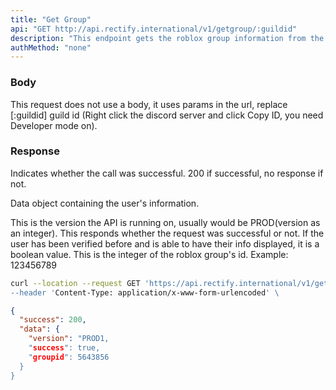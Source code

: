 ```yaml
---
title: "Get Group"
api: "GET http://api.rectify.international/v1/getgroup/:guildid"
description: "This endpoint gets the roblox group information from the Discord Guild."
authMethod: "none"
---
```


### Body

This request does not use a body, it uses params in the url, replace [:guildid] guild id (Right click the discord server and click Copy ID, you need Developer mode on).

### Response

<ResponseField name="status" type="number">
  Indicates whether the call was successful. 200 if successful, no response if not.
</ResponseField>

<ResponseField name="data" type="object">

Data object containing the user's information.

<Expandable title="Response Info">

<ResponseField name="version" type="string">
  This is the version the API is running on, usually would be PROD(version as an integer).
</ResponseField>

<ResponseField name="success" type="boolean">
  This responds whether the request was successful or not. If the user has been verified before and is able to have their info displayed, it is a boolean value.
</ResponseField>

<ResponseField name="groupid" type="integer">
  This is the integer of the roblox group's id. Example: 123456789
</ResponseField>

</Expandable>

</ResponseField>

<RequestExample>

```bash Example Request
curl --location --request GET 'https://api.rectify.international/v1/getgroup/1140396813602525214 \
--header 'Content-Type: application/x-www-form-urlencoded' \
```

</RequestExample>

<ResponseExample>

```json Response
{
  "success": 200,
  "data": {
    "version": "PROD1,
    "success": true,
    "groupid": 5643856
  }
}
```

</ResponseExample>
